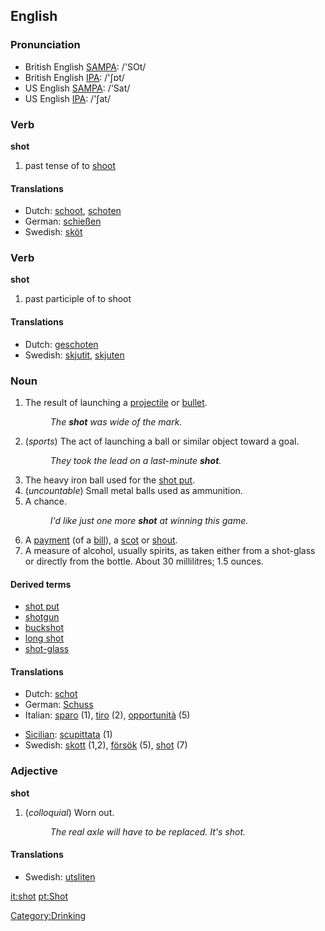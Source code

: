 ==English==

===Pronunciation===
*British English [[w:SAMPA|SAMPA]]: /'SOt/
*British English [[w:IPA|IPA]]: /'ʃɒt/
*US English [[w:SAMPA|SAMPA]]: /'Sat/
*US English [[w:IPA|IPA]]: /'ʃat/

===Verb===
'''shot'''
# past tense of to [[shoot]]

====Translations====
*Dutch: [[schoot]], [[schoten]]
*German: [[schießen]]
*Swedish: [[sköt]]

===Verb===
'''shot'''
# past participle of to shoot

====Translations====
*Dutch: [[geschoten]]
*Swedish: [[skjutit]], [[skjuten]]

===Noun===
{{en-noun-reg}}

# The result of launching a [[projectile]] or [[bullet]].
#: ''The '''shot''' was wide of the mark.''
# (''sports'') The act of launching a ball or similar object toward a goal.
#: ''They took the lead on a last-minute '''shot'''.''
# The heavy iron ball used for the [[shot put]].
# (''uncountable'') Small metal balls used as ammunition.
# A chance.
#: ''I'd like just one more '''shot''' at winning this game.''
# A [[payment]] (of a [[bill]]), a [[scot]] or [[shout]].
# A measure of alcohol, usually spirits, as taken either from a shot-glass or directly from the bottle.  About 30 millilitres; 1.5 ounces.

====Derived terms====

*[[shot put]]
*[[shotgun]]
*[[buckshot]]
*[[long shot]]
*[[shot-glass]]

====Translations====
{{top}}
*Dutch: [[schot]]
*German: [[Schuss]]
*Italian: [[sparo]] {{m}} (1), [[tiro]] {{m}} (2), [[opportunità]] {{f}} (5)
{{mid}}
*[[Sicilian]]: [[scupittata]] {{f}} (1)
*Swedish: [[skott]] {{n}} (1,2), [[försök]] {{n}} (5), [[shot#Swedish|shot]] {{c}} (7)
{{bottom}}

===Adjective===
'''shot'''
# (''colloquial'') Worn out.
#: ''The real axle will have to be replaced.  It's shot.''

====Translations====
*Swedish: [[utsliten]]

[[Category:Drinking]]

[[it:shot]]
[[pt:Shot]]
